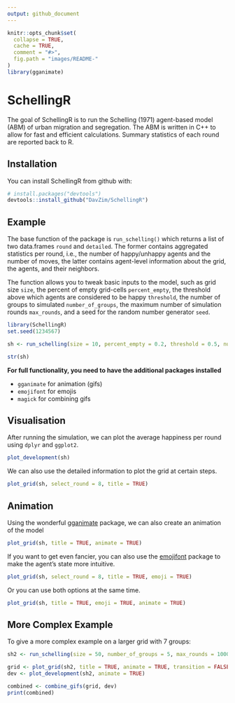 ```yaml
---
output: github_document
---
```


<!-- README.md is generated from README.Rmd. Please edit that file -->

```r
knitr::opts_chunk$set(
  collapse = TRUE,
  cache = TRUE,
  comment = "#>", 
  fig.path = "images/README-"
)
library(gganimate)
```

# SchellingR

The goal of SchellingR is to run the Schelling (1971) agent-based model (ABM) of urban migration and segregation.
The ABM is written in C++ to allow for fast and efficient calculations.
Summary statistics of each round are reported back to R.

## Installation

You can install SchellingR from github with:

```r
# install.packages("devtools")
devtools::install_github("DavZim/SchellingR")
```

## Example

The base function of the package is `run_schelling()` which returns a list of two data.frames `round` and `detailed`.
The former contains aggregated statistics per round, i.e., the number of happy/unhappy agents and the number of moves, the latter contains agent-level information about the grid, the agents, and their neighbors.

The function allows you to tweak basic inputs to the model, such as grid size `size`, the percent of empty grid-cells `percent_empty`, the threshold above which agents are considered to be happy `threshold`, the number of groups to simulated `number_of_groups`, the maximum number of simulation rounds `max_rounds`, and a seed for the random number generator `seed`.

```r
library(SchellingR)
set.seed(1234567)

sh <- run_schelling(size = 10, percent_empty = 0.2, threshold = 0.5, number_of_groups = 2, max_rounds = 100)

str(sh)
```

**For full functionality, you need to have the additional packages installed**

- `gganimate` for animation (gifs)
- `emojifont` for emojis
- `magick` for combining gifs


## Visualisation

After running the simulation, we can plot the average happiness per round using `dplyr` and `ggplot2`.
```r
plot_development(sh)
```

We can also use the detailed information to plot the grid at certain steps.
```r
plot_grid(sh, select_round = 8, title = TRUE)
```

## Animation

Using the wonderful [gganimate](https://github.com/thomasp85/gganimate) package, we can also create an animation of the model

```r
plot_grid(sh, title = TRUE, animate = TRUE)
```

If you want to get even fancier, you can also use the [emojifont](https://CRAN.R-project.org/package=emojifont) package to make the agent's state more intuitive.

```r
plot_grid(sh, select_round = 8, title = TRUE, emoji = TRUE)
```

Or you can use both options at the same time.
```r
plot_grid(sh, title = TRUE, emoji = TRUE, animate = TRUE)
```

## More Complex Example

To give a more complex example on a larger grid with 7 groups:

```r
sh2 <- run_schelling(size = 50, number_of_groups = 5, max_rounds = 1000, seed = 1234567)

grid <- plot_grid(sh2, title = TRUE, animate = TRUE, transition = FALSE)
dev <- plot_development(sh2, animate = TRUE)

combined <- combine_gifs(grid, dev)
print(combined)
```



